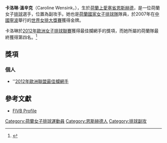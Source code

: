 {{Infobox 排球選手
| name                = 卡洛琳·溫辛克
| image          = Caroline Wensink 2010.jpg
| imagesize      = 200px
| caption        =
| fullname       = 
| nickname       = 
| nationality    = {{NED}}
| dateofbirth    = {{Birth date and age|1984|8|4}}
| placeofbirth   = {{NED}}[[上愛塞省|上愛塞省]][[恩斯赫德|恩斯赫德]]
| dateofdeath    =
| placeofdeath   =
| hometown       = 
| height         = {{height|m=1.87}}
| weight         = {{weight|kg=78}}
| spike          = 
| block          =
| position       = 
| currentnumber  = 
| currentclub    = {{AZE}} [[亞賽雷爾巴庫|亞賽雷爾巴庫]]
| clubs          =
| nationalyears  = 
| nationalteam   = {{vbw|NED}}
| updated        = 
| medaltemplates =
{{MedalSport | 女子[[排球|排球]]}}
{{MedalCountry | {{NED}} }}
{{MedalCompetition|[[世界女排大獎賽|世界女排大獎賽]]}}
{{MedalGold | [[2007年世界女排大獎賽|2007 寧波]] | 團體賽}}
}}

'''卡洛琳·溫辛克'''（Caroline Wensink，{{bd|1984年|8月4日|}}），生於[[荷蘭|荷蘭]][[上愛塞省|上愛塞省]][[恩斯赫德|恩斯赫德]]，是一位荷蘭女子[[排球|排球]]選手，位置為副攻手。她也是[[荷蘭國家女子排球隊|荷蘭國家女子排球隊]]隊員，於2007年在[[中國|中國]][[寧波|寧波]]舉行的[[2007年世界女排大獎賽|世界女排大獎賽]]獲得金牌。

卡洛琳於[[2012年歐洲女子排球聯賽|2012年歐洲女子排球聯賽]]獲得最佳攔網手的獎項，而她所屬的荷蘭隊最終獲得第四名。<ref>{{cite web|url=http://www.cev.lu/News.aspx?NewsID=12814&ID=5|title=Czech ladies claim European League title|author=CEV|date=2012-07-06|accessdate=2012-07-07|archive-url=https://web.archive.org/web/20150402165715/http://www.cev.lu/News.aspx?NewsID=12814&ID=5|archive-date=2015-04-02|dead-url=yes}}</ref>

== 獎項 ==
=== 個人 ===
* ''[[2012年歐洲女子排球聯賽#獎項|2012年歐洲聯盟最佳攔網手]]

== 參考文獻 ==
{{reflist}}
*{{en icon}} [http://www.fivb.org/EN/volleyball/competitions/WorldGrandPrix/2007/Teams/VB_PlayerDB.asp?No=113651 FIVB Profile]{{Wayback|url=http://www.fivb.org/EN/volleyball/competitions/WorldGrandPrix/2007/Teams/VB_PlayerDB.asp?No=113651 |date=20121019013827 }}

{{DEFAULTSORT:Wensink, Caroline}}
[[Category:荷蘭女子排球運動員|Category:荷蘭女子排球運動員]]
[[Category:恩斯赫德人|Category:恩斯赫德人]]
[[Category:排球副攻|Category:排球副攻]]
{{Netherlands-bio-stub}}